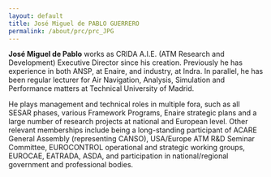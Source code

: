 ```yaml
---
layout: default
title: José Miguel de PABLO GUERRERO
permalink: /about/prc/prc_JPG
---
```



**José Miguel de Pablo** works as CRIDA A.I.E. (ATM Research and Development) Executive Director since his creation. Previously he has experience in both ANSP, at Enaire, and industry, at Indra. In parallel, he has been regular lecturer for Air Navigation, Analysis, Simulation and Performance matters at Technical University of Madrid.

He plays management and technical roles in multiple fora, such as all SESAR phases, various Framework Programs, Enaire strategic plans and a large number of research projects at national and European level. Other relevant memberships include being a long-standing participant of ACARE General Assembly (representing CANSO), USA/Europe ATM R&D Seminar Committee, EUROCONTROL operational and strategic working groups, EUROCAE, EATRADA, ASDA, and participation in national/regional government and professional bodies.